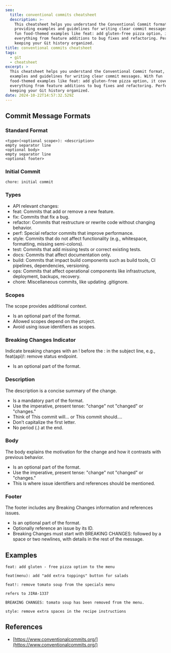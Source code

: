 ```yaml
---
seo:
  title: conventional commits cheatsheet
  description: >-
    This cheatsheet helps you understand the Conventional Commit format,
    providing examples and guidelines for writing clear commit messages. With
    fun food-themed examples like feat: add gluten-free pizza option, it covers
    everything from feature additions to bug fixes and refactoring. Perfect for
    keeping your Git history organized.
title: conventional commits cheatsheet
tags:
  - git
  - cheatsheet
excerpt: >
  This cheatsheet helps you understand the Conventional Commit format, providing
  examples and guidelines for writing clear commit messages. With fun
  food-themed examples like feat: add gluten-free pizza option, it covers
  everything from feature additions to bug fixes and refactoring. Perfect for
  keeping your Git history organized.
date: 2024-10-22T14:57:32.529Z
---
```


## Commit Message Formats

### Standard Format

```
<type>(<optional scope>): <description>
empty separator line
<optional body>
empty separator line
<optional footer>
```

### Initial Commit

```
chore: initial commit
```

### Types

- API relevant changes:
- feat: Commits that add or remove a new feature.
- fix: Commits that fix a bug.
- refactor: Commits that restructure or rewrite code without changing behavior.
- perf: Special refactor commits that improve performance.
- style: Commits that do not affect functionality (e.g., whitespace, formatting, missing semi-colons).
- test: Commits that add missing tests or correct existing tests.
- docs: Commits that affect documentation only.
- build: Commits that impact build components such as build tools, CI pipelines, dependencies, versioning.
- ops: Commits that affect operational components like infrastructure, deployment, backups, recovery.
- chore: Miscellaneous commits, like updating .gitignore.

### Scopes

The scope provides additional context.

- Is an optional part of the format.
- Allowed scopes depend on the project.
- Avoid using issue identifiers as scopes.

### Breaking Changes Indicator

Indicate breaking changes with an ! before the : in the subject line, e.g., feat(api)!: remove status endpoint.

- Is an optional part of the format.

### Description

The description is a concise summary of the change.

- Is a mandatory part of the format.
- Use the imperative, present tense: "change" not "changed" or "changes."
- Think of This commit will... or This commit should....
- Don’t capitalize the first letter.
- No period (.) at the end.

### Body

The body explains the motivation for the change and how it contrasts with previous behavior.

- Is an optional part of the format.
- Use the imperative, present tense: "change" not "changed" or "changes."
- This is where issue identifiers and references should be mentioned.

### Footer

The footer includes any Breaking Changes information and references issues.

- Is an optional part of the format.
- Optionally reference an issue by its ID.
- Breaking Changes must start with BREAKING CHANGES: followed by a space or two newlines, with details in the rest of the message.

## Examples

```
feat: add gluten - free pizza option to the menu
```

```
feat(menu): add "add extra toppings" button for salads
```

```
feat!: remove tomato soup from the specials menu

refers to JIRA-1337

BREAKING CHANGES: tomato soup has been removed from the menu.
```

```
style: remove extra spaces in the recipe instructions
```

## References

- [https://www.conventionalcommits.org/](https://www.conventionalcommits.org/)
